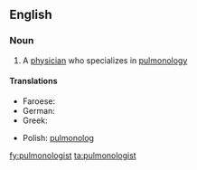 ==English==

===Noun===
{{en-noun}}

# A [[physician]] who specializes in [[pulmonology]]

====Translations====
{{trans-top|a physician who specializes in pulmonology}}
* Faroese: {{t|fo|lungalækni|m}}
* German: {{t|de|Lungenarzt|m}}
* Greek: {{t+|el|πνευμονολόγος|m|tr=pnefmonológos|sc=Grek}}
{{trans-mid}}
* Polish: [[pulmonolog]] {{m|f}}
{{trans-bottom}}

[[fy:pulmonologist]]
[[ta:pulmonologist]]